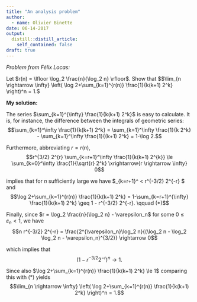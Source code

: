 ```yaml
---
title: "An analysis problem"
author:
  - name: Olivier Binette
date: 06-14-2017
output:
  distill::distill_article:
    self_contained: false
draft: true
---
```


*Problem from Félix Locas:*

Let $r(n) = \lfloor \log_2 \frac{n}{\log_2 n} \rfloor$. Show that
$$\lim_{n \rightarrow \infty} \left( \log 2+\sum_{k=1}^{r(n)} \frac{1}{k(k+1) 2^k} \right)^n = 1.$

**My solution:**

The series $\sum_{k=1}^{\infty} \frac{1}{k(k+1) 2^k}$ is easy to calculate. It is, for instance, the difference between the integrals of geometric series:
$$\sum_{k=1}^\infty \frac{1}{k(k+1) 2^k} = \sum_{k=1}^\infty \frac{1}{k 2^k} - \sum_{k=1}^\infty \frac{1}{(k+1) 2^k} = 1-\log 2.$$

Furthermore, abbreviating $r = r(n)$,
$$r^{3/2} 2^{r} \sum_{k=r+1}^\infty \frac{1}{k(k+1) 2^{k}} \le \sum_{k=0}^\infty \frac{1}{\sqrt{r} 2^k} \xrightarrow{r \rightarrow \infty} 0$$

implies that for $n$ sufficiently large we have $\sum_{k=r+1}^\infty \frac{1}{k(k+1) 2^{k}} < r^{-3/2} 2^{-r} $ and
$$\log 2+\sum_{k=1}^{r(n)} \frac{1}{k(k+1) 2^k} = 1-\sum_{k=r+1}^{\infty} \frac{1}{k(k+1) 2^k} \geq 1 - r^{-3/2} 2^{-r}. \qquad (*)$$

Finally, since $r = \log_2 \frac{n}{\log_2 n} - \varepsilon_n$ for some $0 \le\varepsilon_n < 1$, we have
$$n r^{-3/2} 2^{-r} = \frac{2^{\varepsilon_n}\log_2 n}{(\log_2 n - \log_2 \log_2 n - \varepsilon_n)^{3/2}} \rightarrow 0$$

which implies that
$$\left( 1 - r^{-3/2} 2^{-r} \right)^n \rightarrow 1.$$

Since also $\log 2+\sum_{k=1}^{r(n)} \frac{1}{k(k+1) 2^k} \le 1$ comparing this with $(*)$ yields
$$\lim_{n \rightarrow \infty} \left( \log 2+\sum_{k=1}^{r(n)} \frac{1}{k(k+1) 2^k} \right)^n = 1.$$
